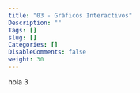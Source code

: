 ```yaml
---
title: "03 - Gráficos Interactivos"
Description: ""
Tags: []
slug: []
Categories: []
DisableComments: false
weight: 30
---
```


hola 3
